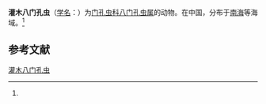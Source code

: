 {{Speciesbox
| name = 灌木八门孔虫
| status = 
| status_system = 
| image = 
| genus = Octopyle
| species = fruticosa
| authority = (Tan et Chen, 1990)<ref name='id9154'>{{cite web| url =http://www.bioinfo.cn/db05/BjdwSpecies.php?action=view&id=9154| title =灌木八门孔虫| work =《中国动物物种编目数据库》| publisher =中国科学院微生物研究所| author =中国科学院动物研究所| accessdate =2009-04-16| deadurl =yes| archiveurl =https://web.archive.org/web/20160305090057/http://www.bioinfo.cn/db05/BjdwSpecies.php?action=view&id=9154| archivedate =2016-03-05}}</ref>
}}

'''灌木八门孔虫'''（[[学名|学名]]：{{lang|la|''Octopyle fruticosa''}}）为[[门孔虫科|门孔虫科]][[八门孔虫属|八门孔虫属]]的动物。在中国，分布于[[南海|南海]]等海域。<ref name='id9154'/>

== 参考文献 ==
{{reflist}}

{{Wikispecies|Octopyle fruticosa}}

[[Category:八门孔虫属|灌木八门孔虫]]


{{放射虫小作品}}